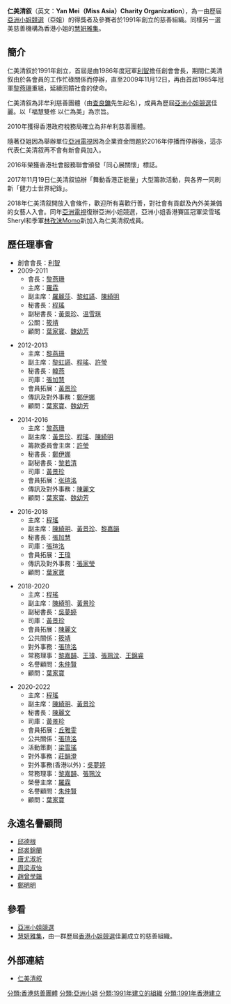 {{NoteTA|1=仁美清叙}}
'''仁美清叙'''（英文：'''Yan Mei（Miss Asia）Charity Organization'''），為一由歷屆[[亞洲小姐競選|亞洲小姐競選]]（亞姐）的得獎者及參賽者於1991年創立的慈善組織。同樣另一選美慈善機構為香港小姐的[[慧妍雅集|慧妍雅集]]。

==簡介==
仁美清叙於1991年創立，首屆是由1986年度冠軍[[利智|利智]]擔任創會會長，期間仁美清叙由於各會員的工作忙碌關係而停辦，直至2009年11月12日，再由首屆1985年冠軍[[黎燕珊|黎燕珊]]重組，延續回饋社會的使命。

仁美清叙為非牟利慈善團體（由[[查良鏞|查良鏞]]先生起名），成員為歷屆[[亞洲小姐競選|亞洲小姐競選]]佳麗。以「福慧雙修 以仁為美」為宗旨。

2010年獲得香港政府稅務局確立為非牟利慈善團體。

隨著亞姐因為舉辦單位[[亞洲電視|亞洲電視]]因為企業資金問題於2016年停播而停辦後，這亦代表仁美清叙再不會有新會員加入。

2016年榮獲香港社會服務聯會頒發「同心展關懷」標誌。

2017年11月19日仁美清叙協辦「舞動香港正能量」大型籌款活動，與各界一同刷新「健力士世界紀錄」。

2018年仁美清叙開放入會條件，歡迎所有喜歡行善，對社會有貢獻及內外美兼備的女藝人入會。同年[[亞洲電視|亞洲電視]]復辦亞洲小姐競選，亞洲小姐香港賽區冠軍梁雪瑤Sheryl和季軍[[林孜沫|林孜沫Momo]]新加入為仁美清叙成員。

==歷任理事會==
*創會會長：[[利智|利智]]
* 2009-2011
** 會長：[[黎燕珊|黎燕珊]]
** 主席：[[羅霖|羅霖]]
** 副主席：[[羅麗莎|羅麗莎]]、[[黎虹讌|黎虹讌]]、[[陳綺明|陳綺明]]
** 秘書長：[[程瑤|程瑤]]
** 副秘書長：[[黃景珍|黃景珍]]、[[温雪琪|温雪琪]]
** 公關：[[筱靖|筱靖]]
** 顧問：[[葉家寶|葉家寶]]、[[魏幼芳|魏幼芳]]

* 2012-2013
** 主席：[[黎燕珊|黎燕珊]]
** 副主席：[[黎虹讌|黎虹讌]]、[[程瑤|程瑤]]、[[許瑩|許瑩]]
** 秘書長：[[韓燕|韓燕]]
** 司庫：[[張加慧|張加慧]]
** 會員拓展：[[黃景珍|黃景珍]]
** 傳訊及對外事務：[[鄭伊娜|鄭伊娜]]
** 顧問：[[葉家寶|葉家寶]]、[[魏幼芳|魏幼芳]]

* 2014-2016
** 主席：[[黎燕珊|黎燕珊]]
** 副主席：[[黃景珍|黃景珍]]、[[程瑤|程瑤]]、[[陳綺明|陳綺明]]
** 籌款委員會主席：[[許瑩|許瑩]]
** 秘書長：[[鄭伊娜|鄭伊娜]]
** 副秘書長：[[黎若清|黎若清]]
** 司庫：[[黃景珍|黃景珍]]
** 會員拓展：[[张瑄洺|张瑄洺]]
** 傳訊及對外事務：[[陳麗文|陳麗文]]
** 顧問：[[葉家寶|葉家寶]]、[[魏幼芳|魏幼芳]]

* 2016-2018
** 主席：[[程瑤|程瑤]]
** 副主席：[[陳綺明|陳綺明]]、[[黃景珍|黃景珍]]、[[黎嘉韻|黎嘉韻]]
** 秘書長：[[張加慧|張加慧]]
** 司庫：[[張瑄洺|張瑄洺]]
** 會員拓展：[[王瑋|王瑋]]
** 傳訊及對外事務：[[張家瑩|張家瑩]]
** 顧問：[[葉家寶|葉家寶]]

* 2018-2020
** 主席：[[程瑤|程瑤]]
** 副主席：[[陳綺明|陳綺明]]、[[黃景珍|黃景珍]]
** 副秘書長：[[吳夢婷|吳夢婷]]
** 司庫：[[黃景珍|黃景珍]]
** 會員拓展：[[陳麗文|陳麗文]]
** 公共關係：[[筱靖|筱靖]]
** 對外事務：[[張瑄洺|張瑄洺]]
** 常務理事：[[黎嘉韻|黎嘉韻]]、[[王瑋|王瑋]]、[[張珮汶|張珮汶]]、[[王錦睿|王錦睿]]
** 名譽顧問：[[朱仲賢|朱仲賢]]
** 顧問：[[葉家寶|葉家寶]]

* 2020-2022
** 主席：[[程瑤|程瑤]]
** 副主席：[[陳綺明|陳綺明]]、[[黃景珍|黃景珍]]
** 秘書長：[[陳麗文|陳麗文]]
** 司庫：[[黃景珍|黃景珍]]
** 會員拓展：[[丘雅雯|丘雅雯]]
** 公共關係：[[張瑄洺|張瑄洺]]
** 活動策劃：[[梁雪瑤|梁雪瑤]]
** 對外事務：[[莊韻澄|莊韻澄]]
** 對外事務(香港以外)：[[吳夢婷|吳夢婷]]
** 常務理事：[[黎嘉韻|黎嘉韻]]、[[張珮汶|張珮汶]]
** 榮譽主席：[[羅霖|羅霖]]
** 名譽顧問：[[朱仲賢|朱仲賢]]
** 顧問：[[葉家寶|葉家寶]]

==永遠名譽顧問==
* [[邱德根|邱德根]]
* [[邱裘錦蘭|邱裘錦蘭]]
* [[唐尤淑圻|唐尤淑圻]]
* [[周梁淑怡|周梁淑怡]]
* [[趙曾學韞|趙曾學韞]]
* [[鄭明明|鄭明明]]

==參看==
* [[亞洲小姐競選|亞洲小姐競選]]
* [[慧妍雅集|慧妍雅集]]，由一群歷屆[[香港小姐競選|香港小姐競選]]佳麗成立的慈善組織。

==外部連結==
* [http://www.missasiayanmei.org.hk/ 仁美清叙] {{Wayback|url=http://www.missasiayanmei.org.hk/ |date=20200808053937 }}

[[分類:香港慈善團體|分類:香港慈善團體]]
[[分類:亞洲小姐|分類:亞洲小姐]]
[[分類:1991年建立的組織|分類:1991年建立的組織]]
[[分類:1991年香港建立|分類:1991年香港建立]]